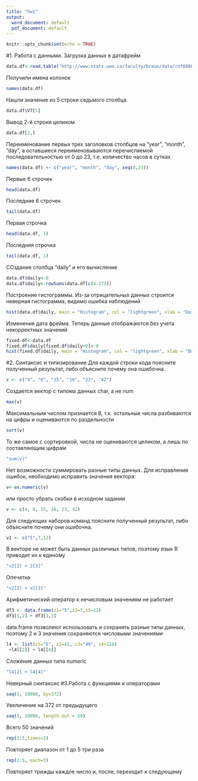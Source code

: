 ---
title: "hw1"
output:
  word_document: default
  pdf_document: default
---

```{r setup, include=FALSE}
knitr::opts_chunk$set(echo = TRUE)
```
#1. Работа с данными.
Загрузка данных в датафрейм
```{r}
data.df<-read.table("http://www.stats.uwo.ca/faculty/braun/data/rnf6080.dat")
```
Получили имена колонок
```{r}
names(data.df)
```
Нашли значение из 5 строки седьмого столбца.
```{r}
data.df$V7[5]
```
Вывод 2-й строки целиком
```{r}
data.df[2,]
```
Переименование первых трех заголовков столбцов на "year", "month", "day", а оставшиеся переименовываются перечисляемой последовательностью от 0 до 23, т.е. количество часов в сутках
```{r}
names(data.df) <- c("year", "month", "day", seq(0,23))
```
Первые 6 строчек
```{r}
head(data.df)
```
Последние 6 строчек
```{r}
tail(data.df)
```
Первая строчка
```{r}
head(data.df, 1)
```
Последняя строчка
```{r}
tail(data.df, 1)
```
СОздание столбца "daily" и его вычисление
```{r}
data.df$daily<-0
data.df$daily<-rowSums(data.df[c(4:27)])
```
Построение гистограммы. Из-за отрицательных данных строится неверная гистограмма, видимо ошибка наблюдений
```{r}
hist(data.df$daily, main = "Histogram", col = "lightgreen", xlab = "Daily")
```
Изменение дата фрейма. Теперь данные отображаются без учета некорректных значений
```{r}
fixed.df<-data.df
fixed.df$daily[fixed.df$daily<0]<-0
hist(fixed.df$daily, main = "Histogram", col = "lightgreen", xlab = "Daily")
```
#2. Синтаксис и типизирование
Для каждой строки кода поясните полученный результат, либо объясните почему она ошибочна.
```{r}
v <- c("4", "8", "15", "16", "23", "42")
```
Создается вектор с типома данных char, а не num
```{r}
max(v)
```
Максимальным числом признается 8, т.к. остальные числа разбиваются на цифры и оцениваются по раздельности
```{r}
sort(v)
```
То же самое с сортировкой, числа не оцениваются целиком, а лишь по составляющим цифрам
```{r}
"sum(v)"
```
Нет возможности суммировать разные типы данных.
Для исправления ошибок, необходимо исправить значения вектора:
```{r}
v<-as.numeric(v)
```
или просто убрать скобки в исходном задании
```{r}
v <- c(4, 8, 15, 16, 23, 42)
```
Для следующих наборов команд поясните полученный результат, либо объясните почему они ошибочна.
```{r}
v2 <- c("5",7,12)
```
В векторе не может быть данных различных типов, поэтому язык R приводит их к единому
```{r}
"v2[2] + 2[3]"
```
Опечатка
```{r}
"v2[2] + v2[3]"
```
Арифметический оператор к нечисловым значениям не работает
```{r}
df3 <- data.frame(z1="5",z2=7,z3=12)
df3[1,2] + df3[1,3]
```
data.frame позволяют использовать и сохранять разные типы данных, поэтому 2 и 3 значения сохраняются числовыми значениями
```{r}
l4 <- list(z1="6", z2=42, z3="49", z4=126)
 +l4[[2]] + l4[[4]]
```
Сложение данных типа numeric
```{r}
"l4[2] + l4[4]"
```
Неверный синтаксис
#3.Работа с функциями и операторами
```{r}
seq(1, 10000, by=372)
```
Увеличение на 372 от предыдущего
```{r}
seq(1, 10000, length.out = 50)
```
Всего 50 значений
```{r}
rep(1:5,times=3)
```
Повторяет диапазон от 1 до 5 три раза
```{r}
rep(1:5, each=3)
```
Повторяет трижды каждое число и, после, переходит к следующему 